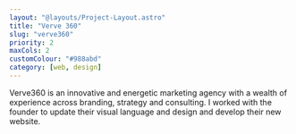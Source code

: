 ```yaml
---
layout: "@layouts/Project-Layout.astro"
title: "Verve 360"
slug: "verve360"
priority: 2
maxCols: 2
customColour: "#988abd"
category: [web, design]
---
```


Verve360 is an innovative and energetic marketing agency with a wealth of experience across branding, strategy and consulting. I worked with the founder to update their visual language and design and develop their new website.
